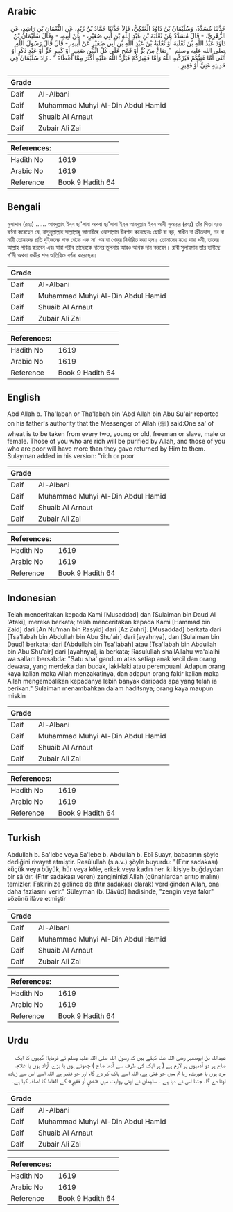 ## Arabic


<div dir="rtl" lang="ar" style={{fontSize:'larger',backgroundColor:'#f8f9fa',padding:20}}>
حَدَّثَنَا مُسَدَّدٌ، وَسُلَيْمَانُ بْنُ دَاوُدَ الْعَتَكِيُّ، قَالاَ حَدَّثَنَا حَمَّادُ بْنُ زَيْدٍ، عَنِ النُّعْمَانِ بْنِ رَاشِدٍ، عَنِ الزُّهْرِيِّ، - قَالَ مُسَدَّدٌ عَنْ ثَعْلَبَةَ بْنِ عَبْدِ اللَّهِ بْنِ أَبِي صُعَيْرٍ، - عَنْ أَبِيهِ، - وَقَالَ سُلَيْمَانُ بْنُ دَاوُدَ عَبْدُ اللَّهِ بْنُ ثَعْلَبَةَ أَوْ ثَعْلَبَةُ بْنُ عَبْدِ اللَّهِ بْنِ أَبِي صُعَيْرٍ عَنْ أَبِيهِ، - قَالَ قَالَ رَسُولُ اللَّهِ صلى الله عليه وسلم ‏ "‏ صَاعٌ مِنْ بُرٍّ أَوْ قَمْحٍ عَلَى كُلِّ اثْنَيْنِ صَغِيرٍ أَوْ كَبِيرٍ حُرٍّ أَوْ عَبْدٍ ذَكَرٍ أَوْ أُنْثَى أَمَّا غَنِيُّكُمْ فَيُزَكِّيهِ اللَّهُ وَأَمَّا فَقِيرُكُمْ فَيَرُدُّ اللَّهُ عَلَيْهِ أَكْثَرَ مِمَّا أَعْطَاهُ ‏"‏ ‏.‏ زَادَ سُلَيْمَانُ فِي حَدِيثِهِ غَنِيٍّ أَوْ فَقِيرٍ ‏.‏
</div>
<div style={{backgroundColor:'#f8f9fa',padding:20, marginBottom: 10}}><table> <thead> <tr> <th>Grade</th> <th></th> </tr> </thead> <tbody> <tr><td>Daif</td><td>Al-Albani</td></tr><tr><td>Daif</td><td>Muhammad Muhyi Al-Din Abdul Hamid</td></tr><tr><td>Daif</td><td>Shuaib Al Arnaut</td></tr><tr><td>Daif</td><td>Zubair Ali Zai</td></tr></tbody></table><table> <thead> <tr> <th>References:</th> <th></th> </tr> </thead> <tbody><tr><td>Hadith No</td><td>1619</td></tr><tr><td>Arabic No</td><td>1619</td></tr><tr><td>Reference</td><td>Book 9 Hadith 64</td></tr></tbody></table></div>

## Bengali


<div dir="ltr" lang="bn" style={{fontSize:'larger',backgroundColor:'#f8f9fa',padding:20}}>
মুসাদ্দাদ (রহঃ) ...... আবদুল্লাহ ইব্‌ন ছা'লাবা অথবা ছা'লাবা ইব্‌ন আবদুল্লাহ ইব্‌ন আবী সুআয়র (রহঃ) তাঁর পিতা হতে বর্ণনা করেছেন যে, রাসুলুল্লাল্লাহ সাল্লাল্লাহু আলাইহে ওয়াসাল্লাম ইরশাদ করেছেনঃ ছোট বা বড়, স্বাধীন বা ক্রীতদাস, নর বা নারী তোমাদের প্রতি দুইজনের পক্ষ থেকে এক সা' গম বা খেজুর নির্ধারিত করা হল। তোমাদের মধ্যে যারা ধনী, তাদের আল্লাহ পবিত্র করবেন এবং যারা গরীব তাদেরকে দানের তুলনায় আরও অধিক দান করবেন। রাবী সুলায়মান তাঁর হাদীছে গ'নী অথবা ফকীর শব্দ অতিরিক্ত বর্ণনা করেছেন।
</div>
<div style={{backgroundColor:'#f8f9fa',padding:20, marginBottom: 10}}><table> <thead> <tr> <th>Grade</th> <th></th> </tr> </thead> <tbody> <tr><td>Daif</td><td>Al-Albani</td></tr><tr><td>Daif</td><td>Muhammad Muhyi Al-Din Abdul Hamid</td></tr><tr><td>Daif</td><td>Shuaib Al Arnaut</td></tr><tr><td>Daif</td><td>Zubair Ali Zai</td></tr></tbody></table><table> <thead> <tr> <th>References:</th> <th></th> </tr> </thead> <tbody><tr><td>Hadith No</td><td>1619</td></tr><tr><td>Arabic No</td><td>1619</td></tr><tr><td>Reference</td><td>Book 9 Hadith 64</td></tr></tbody></table></div>

## English


<div dir="ltr" lang="en" style={{fontSize:'larger',backgroundColor:'#f8f9fa',padding:20}}>
Abd Allah b. Tha'labah or Tha'labah bin 'Abd Allah bin Abu Su'air reported on his father's authority that the Messenger of Allah (ﷺ) said:One sa' of wheat is to be taken from every two, young or old, freeman or slave, male or female. Those of you who are rich will be purified by Allah, and those of you who are poor will have more than they gave returned by Him to them. Sulayman added in his version: "rich or poor
</div>
<div style={{backgroundColor:'#f8f9fa',padding:20, marginBottom: 10}}><table> <thead> <tr> <th>Grade</th> <th></th> </tr> </thead> <tbody> <tr><td>Daif</td><td>Al-Albani</td></tr><tr><td>Daif</td><td>Muhammad Muhyi Al-Din Abdul Hamid</td></tr><tr><td>Daif</td><td>Shuaib Al Arnaut</td></tr><tr><td>Daif</td><td>Zubair Ali Zai</td></tr></tbody></table><table> <thead> <tr> <th>References:</th> <th></th> </tr> </thead> <tbody><tr><td>Hadith No</td><td>1619</td></tr><tr><td>Arabic No</td><td>1619</td></tr><tr><td>Reference</td><td>Book 9 Hadith 64</td></tr></tbody></table></div>

## Indonesian


<div dir="ltr" lang="id" style={{fontSize:'larger',backgroundColor:'#f8f9fa',padding:20}}>
Telah menceritakan kepada Kami [Musaddad] dan [Sulaiman bin Daud Al 'Ataki], mereka berkata; telah menceritakan kepada Kami [Hammad bin Zaid] dari [An Nu'man bin Rasyid] dari [Az Zuhri]. [Musaddad] berkata dari [Tsa'labah bin Abdullah bin Abu Shu'air] dari [ayahnya], dan [Sulaiman bin Daud] berkata; dari [Abdullah bin Tsa'labah] atau [Tsa'labah bin Abdullah bin Abu Shu'air] dari [ayahnya], ia berkata; Rasulullah shallAllahu wa'alaihi wa sallam bersabda: "Satu sha' gandum atas setiap anak kecil dan orang dewasa, yang merdeka dan budak, laki-laki atau perempuanl. Adapun orang kaya kalian maka Allah menzakatinya, dan adapun orang fakir kalian maka Allah mengembalikan kepadanya lebih banyak daripada apa yang telah ia berikan." Sulaiman menambahkan dalam haditsnya; orang kaya maupun miskin
</div>
<div style={{backgroundColor:'#f8f9fa',padding:20, marginBottom: 10}}><table> <thead> <tr> <th>Grade</th> <th></th> </tr> </thead> <tbody> <tr><td>Daif</td><td>Al-Albani</td></tr><tr><td>Daif</td><td>Muhammad Muhyi Al-Din Abdul Hamid</td></tr><tr><td>Daif</td><td>Shuaib Al Arnaut</td></tr><tr><td>Daif</td><td>Zubair Ali Zai</td></tr></tbody></table><table> <thead> <tr> <th>References:</th> <th></th> </tr> </thead> <tbody><tr><td>Hadith No</td><td>1619</td></tr><tr><td>Arabic No</td><td>1619</td></tr><tr><td>Reference</td><td>Book 9 Hadith 64</td></tr></tbody></table></div>

## Turkish


<div dir="ltr" lang="tr" style={{fontSize:'larger',backgroundColor:'#f8f9fa',padding:20}}>
Abdullah b. Sa'lebe veya Sa'lebe b. Abdullah b. Ebî Suayr, babasının şöyle dediğini rivayet etmiştir. Resûlullah (s.a.v.) şöyle buyurdu: "(Fıtır sadakası) küçük veya büyük, hür veya köle, erkek veya kadın her iki kişiye buğdaydan bir sâ'dır. (Fıtır sadakası veren) zengininizi Allah (günahlardan arıtıp malını) temizler. Fakirinize gelince de (fıtır sadakası olarak) verdiğinden Allah, ona daha fazlasını verir." Süleyman (b. Dâvûd) hadisinde, "zengin veya fakır" sözünü ilâve etmiştir
</div>
<div style={{backgroundColor:'#f8f9fa',padding:20, marginBottom: 10}}><table> <thead> <tr> <th>Grade</th> <th></th> </tr> </thead> <tbody> <tr><td>Daif</td><td>Al-Albani</td></tr><tr><td>Daif</td><td>Muhammad Muhyi Al-Din Abdul Hamid</td></tr><tr><td>Daif</td><td>Shuaib Al Arnaut</td></tr><tr><td>Daif</td><td>Zubair Ali Zai</td></tr></tbody></table><table> <thead> <tr> <th>References:</th> <th></th> </tr> </thead> <tbody><tr><td>Hadith No</td><td>1619</td></tr><tr><td>Arabic No</td><td>1619</td></tr><tr><td>Reference</td><td>Book 9 Hadith 64</td></tr></tbody></table></div>

## Urdu


<div dir="rtl" lang="ur" style={{fontSize:'larger',backgroundColor:'#f8f9fa',padding:20}}>
عبداللہ بن ابوصعیر رضی اللہ عنہ کہتے ہیں کہ رسول اللہ صلی اللہ علیہ وسلم نے فرمایا: گیہوں کا ایک صاع ہر دو آدمیوں پر لازم ہے ( ہر ایک کی طرف سے آدھا صاع ) چھوٹے ہوں یا بڑے، آزاد ہوں یا غلام، مرد ہوں یا عورت، رہا تم میں جو غنی ہے، اللہ اسے پاک کر دے گا، اور جو فقیر ہے اللہ اسے اس سے زیادہ لوٹا دے گا، جتنا اس نے دیا ہے ۔ سلیمان نے اپنی روایت میں «غنيٍ أو فقيرٍ» کے الفاظ کا اضافہ کیا ہے۔
</div>
<div style={{backgroundColor:'#f8f9fa',padding:20, marginBottom: 10}}><table> <thead> <tr> <th>Grade</th> <th></th> </tr> </thead> <tbody> <tr><td>Daif</td><td>Al-Albani</td></tr><tr><td>Daif</td><td>Muhammad Muhyi Al-Din Abdul Hamid</td></tr><tr><td>Daif</td><td>Shuaib Al Arnaut</td></tr><tr><td>Daif</td><td>Zubair Ali Zai</td></tr></tbody></table><table> <thead> <tr> <th>References:</th> <th></th> </tr> </thead> <tbody><tr><td>Hadith No</td><td>1619</td></tr><tr><td>Arabic No</td><td>1619</td></tr><tr><td>Reference</td><td>Book 9 Hadith 64</td></tr></tbody></table></div>
